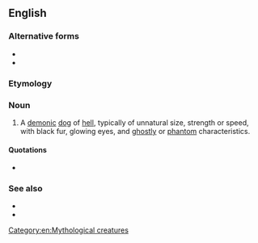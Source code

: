 {{also|hell-hound|hell hound}}

==English==
{{wikipedia}}

===Alternative forms===
* {{l|en|hell hound}}
* {{l|en|hell-hound}}

===Etymology===
{{compound|en|hell|hound}}

===Noun===
{{en-noun}}

# {{lb|en|mythology}} A [[demon]]ic [[dog]] of [[hell]], typically of unnatural size, strength or speed, with black fur, glowing eyes, and [[ghostly]] or [[phantom]] characteristics.

====Quotations====
* {{seeCites}}

===See also===
* {{l|en|Cerberus}}
* {{l|en|Orthrus}}
[[Category:en:Mythological creatures]]